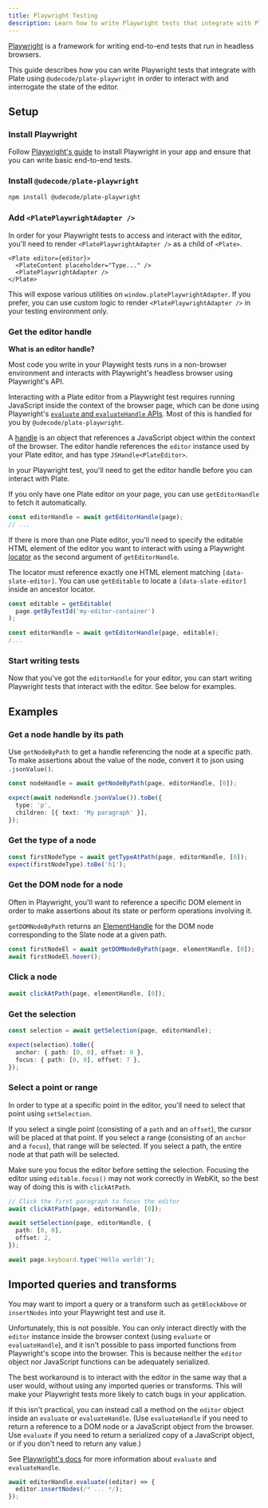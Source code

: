 ```yaml
---
title: Playwright Testing
description: Learn how to write Playwright tests that integrate with Plate.
---
```


[Playwright](https://playwright.dev/) is a framework for writing end-to-end tests that run in headless browsers.

This guide describes how you can write Playwright tests that integrate with Plate using `@udecode/plate-playwright` in order to interact with and interrogate the state of the editor.

## Setup

<Steps>

### Install Playwright

Follow [Playwright's guide](https://playwright.dev/docs/intro) to install Playwright in your app and ensure that you can write basic end-to-end tests.

### Install `@udecode/plate-playwright`

```bash
npm install @udecode/plate-playwright
```

### Add `<PlatePlaywrightAdapter />`

In order for your Playwright tests to access and interact with the editor, you'll need to render `<PlatePlaywrightAdapter />` as a child of `<Plate>`.

```tsx
<Plate editor={editor}>
  <PlateContent placeholder="Type..." />
  <PlatePlaywrightAdapter />
</Plate>
```

This will expose various utilities on `window.platePlaywrightAdapter`. If you prefer, you can use custom logic to render `<PlatePlaywrightAdapter />` in your testing environment only.

### Get the editor handle

<Callout>

**What is an editor handle?**

Most code you write in your Playwight tests runs in a non-browser environment and interacts with Playwright's headless browser using Playwright's API.

Interacting with a Plate editor from a Playwright test requires running JavaScript inside the context of the browser page, which can be done using Playwright's [`evaluate` and `evaluateHandle` APIs](https://playwright.dev/docs/evaluating). Most of this is handled for you by `@udecode/plate-playwright`.

A [handle](https://playwright.dev/docs/handles) is an object that references a JavaScript object within the context of the browser. The editor handle references the `editor` instance used by your Plate editor, and has type `JSHandle<PlateEditor>`.

</Callout>

In your Playwright test, you'll need to get the editor handle before you can interact with Plate.

If you only have one Plate editor on your page, you can use `getEditorHandle` to fetch it automatically.

```ts
const editorHandle = await getEditorHandle(page);
// ...
```

If there is more than one Plate editor, you'll need to specify the editable HTML element of the editor you want to interact with using a Playwright [locator](https://playwright.dev/docs/locators) as the second argument of `getEditorHandle`.

The locator must reference exactly one HTML element matching `[data-slate-editor]`. You can use `getEditable` to locate a `[data-slate-editor]` inside an ancestor locator. 

```ts
const editable = getEditable(
  page.getByTestId('my-editor-container')
);

const editorHandle = await getEditorHandle(page, editable);
/...
```

### Start writing tests

Now that you've got the `editorHandle` for your editor, you can start writing Playwright tests that interact with the editor. See below for examples.

</Steps>

## Examples

### Get a node handle by its path

Use `getNodeByPath` to get a handle referencing the node at a specific path. To make assertions about the value of the node, convert it to json using `.jsonValue()`.

```ts
const nodeHandle = await getNodeByPath(page, editorHandle, [0]);

expect(await nodeHandle.jsonValue()).toBe({
  type: 'p',
  children: [{ text: 'My paragraph' }],
});
```

### Get the type of a node

```ts
const firstNodeType = await getTypeAtPath(page, editorHandle, [0]);
expect(firstNodeType).toBe('h1');
```

### Get the DOM node for a node

Often in Playwright, you'll want to reference a specific DOM element in order to make assertions about its state or perform operations involving it.

`getDOMNodeByPath` returns an [ElementHandle](https://playwright.dev/docs/api/class-elementhandle) for the DOM node corresponding to the Slate node at a given path.

```ts
const firstNodeEl = await getDOMNodeByPath(page, elementHandle, [0]);
await firstNodeEl.hover();
```

### Click a node

```ts
await clickAtPath(page, elementHandle, [0]);
```

### Get the selection

```ts
const selection = await getSelection(page, editorHandle);

expect(selection).toBe({
  anchor: { path: [0, 0], offset: 0 },
  focus: { path: [0, 0], offset: 7 },
});
```

### Select a point or range

In order to type at a specific point in the editor, you'll need to select that point using `setSelection`.

If you select a single point (consisting of a `path` and an `offset`), the cursor will be placed at that point. If you select a range (consisting of an `anchor` and a `focus`), that range will be selected. If you select a path, the entire node at that path will be selected.

Make sure you focus the editor before setting the selection. Focusing the editor using `editable.focus()` may not work correctly in WebKit, so the best way of doing this is with `clickAtPath`.

```ts
// Click the first paragraph to focus the editor 
await clickAtPath(page, editorHandle, [0]);

await setSelection(page, editorHandle, {
  path: [0, 0],
  offset: 2,
});

await page.keyboard.type('Hello world!');
```

## Imported queries and transforms

You may want to import a query or a transform such as `getBlockAbove` or `insertNodes` into your Playwright test and use it.

Unfortunately, this is not possible. You can only interact directly with the `editor` instance inside the browser context (using `evaluate` or `evaluateHandle`), and it isn't possible to pass imported functions from Playwright's scope into the browser. This is because neither the `editor` object nor JavaScript functions can be adequately serialized.

The best workaround is to interact with the editor in the same way that a user would, without using any imported queries or transforms. This will make your Playwright tests more likely to catch bugs in your application.

If this isn't practical, you can instead call a method on the `editor` object inside an `evaluate` or `evaluateHandle`. (Use `evaluateHandle` if you need to return a reference to a DOM node or a JavaScript object from the browser. Use `evaluate` if you need to return a serialized copy of a JavaScript object, or if you don't need to return any value.)

See [Playwright's docs](https://playwright.dev/docs/evaluating) for more information about `evaluate` and `evaluateHandle`.

```ts
await editorHandle.evaluate((editor) => {
  editor.insertNodes(/* ... */);
});
```
